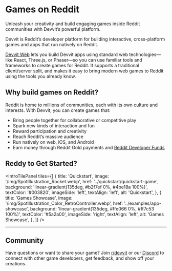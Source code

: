 

# Games on Reddit

Unleash your creativity and build engaging games inside Reddit communities with Devvit’s powerful platform.

Devvit is Reddit’s developer platform for building interactive, cross-platform games and apps that run natively on Reddit.

[Devvit Web](../capabilities/devvit-web/devvit_web_overview.mdx) lets you build Devvit apps using standard web technologies—like React, Three.js, or Phaser—so you can use familiar tools and frameworks to create games for Reddit. It supports a traditional client/server split, and makes it easy to bring modern web games to Reddit using the tools you already know.

## Why build games on Reddit?

Reddit is home to millions of communities, each with its own culture and interests. With Devvit, you can create games that:

- Bring people together for collaborative or competitive play
- Spark new kinds of interaction and fun
- Reward participation and creativity
- Reach Reddit’s massive audience
- Run natively on web, iOS, and Android
- Earn money through Reddit Gold payments and [Reddit Developer Funds](../earn-money/reddit_developer_funds.md)

## Reddy to Get Started?

<IntroTilePanel
  tiles={[
    {
      title: 'Quickstart',
      image: '/img/SpotIllustration_Rocket.webp',
      href: '../quickstart/quickstart-game',
      background: 'linear-gradient(135deg, #b2f7ef 0%, #4be18a 100%)',
      textColor: '#003820',
      imageSide: 'left',
      textAlign: 'left',
      alt: 'Quickstart',
    },
    {
      title: 'Games Showcase',
      image: '/img/SpotIllustration_Color_RetroController.webp',
      href: '../examples/app-showcase',
      background: 'linear-gradient(135deg, #ffe066 0%, #ff7c53 100%)',
      textColor: '#5a2a00',
      imageSide: 'right',
      textAlign: 'left',
      alt: 'Games Showcase',
    },
  ]}
/>

<hr style={{ margin: '2.5rem 0', border: 'none', borderTop: '2px solid #eee' }} />


## Community

Have questions or want to share your game? Join [r/devvit](https://www.reddit.com/r/devvit/) or our [Discord](https://discord.gg/Cd43ExtEFS) to connect with other game developers, get feedback, and show off your creations.

